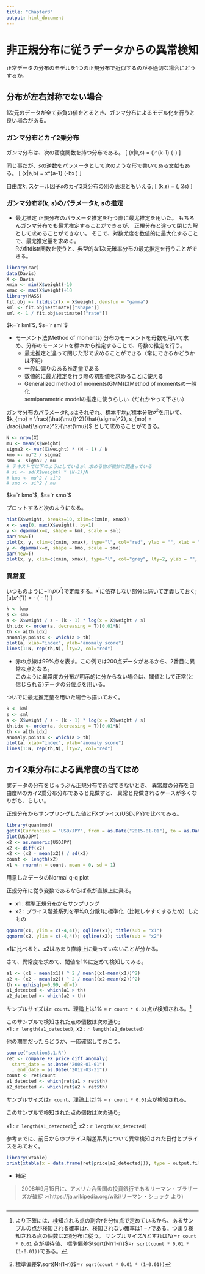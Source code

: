 ```yaml
---
title: "Chapter3"
output: html_document
---
```


# 非正規分布に従うデータからの異常検知

正常データの分布のモデルを1つの正規分布で近似するのが不適切な場合にどうするか。

## 分布が左右対称でない場合  
1次元のデータが全て非負の値をとるとき、ガンマ分布によるモデル化を行うと良い場合がある。

### ガンマ分布とカイ2乗分布
ガンマ分布は、次の密度関数を持つ分布である。
\[ \mathcal{G}(x|k,s) = \frac{1}{s\mathcal{\Gamma} (k)}\left(\frac{x}{s}\right)^{k-1} \exp\left(-\frac{x}{s}\right) \]

同じ事だが、$s$の逆数をパラメータとして次のような形で書いてある文献もある。
\[ \mathcal{\tilde{G}}(x|a,b) = \frac{b^a}{\mathcal{\Gamma} (a)} x^{a-1} \exp\left(-bx \right) \]

自由度$k$, スケール因子$s$のカイ2乗分布の別の表現ともいえる;
\[ \chi (k,s) = \Gamma(\frac{k}{2}, 2s) \]

### ガンマ分布$\mathcal{G}(k,s)$のパラメータ$k, s$の推定

* 最尤推定
正規分布のパラメータ推定を行う際に最尤推定を用いた。
もちろんガンマ分布でも最尤推定することができるが、
正規分布と違って閉じた解として求めることができない。
そこで、対数尤度を数値的に最大化することで、最尤推定量を求める。  
Rのfitdistr関数を使うと、典型的な1次元確率分布の最尤推定を行うことができる。       


```r
library(car)
data(Davis)
X <- Davis
xmin <- min(X$weight)-10
xmax <- max(X$weight)+10
library(MASS)
fit.obj <- fitdistr(x = X$weight, densfun = "gamma")
kml <- fit.obj$estimate[["shape"]]
sml <- 1 / fit.obj$estimate[["rate"]]
```

$k=`r kml`$, $s=`r sml`$

* モーメント法(Method of moments) 
分布のモーメントを母数を用いて求め、分布のモーメントを標本から推定することで、母数の推定を行う。
    + 最尤推定と違って閉じた形で求めることができる（常にできるかどうかは不明）
    + 一般に偏りのある推定量である
    + 数値的に最尤推定を行う際の初期値を求めることに使える
    + Generalized method of moments(GMM)はMethod of momentsの一般化  
      semiparametric modelの推定に使うらしい（だれかやって下さい）

ガンマ分布のパラメータ$k,s$はそれぞれ、標本平均$\hat{\mu}$,標本分散$\hat{\sigma}^2$を用いて、
$k_{mo} = \frac{(\hat{\mu})^2}{\hat{\sigma}^2}, s_{mo} = \frac{\hat{\sigma}^2}{\hat{\mu}}$ 
として求めることができる。

```r
N <- nrow(X)
mu <- mean(X$weight)
sigma2 <- var(X$weight) * (N - 1) / N 
kmo <- mu^2 / sigma2
smo <- sigma2 / mu
# テキストでは下のようにしているが、求める物が微妙に間違っている
# si <- sd(X$weight) * (N-1)/N
# kmo <- mu^2 / si^2 
# smo <- si^2 / mu
```

$k=`r kmo`$, $s=`r smo`$

プロットすると次のようになる。

```r
hist(X$weight, breaks=10, xlim=c(xmin, xmax))
x <- seq(0, max(X$weight), by=1)
y <- dgamma(x=x, shape = kml, scale = sml)
par(new=T)
plot(x, y, xlim=c(xmin, xmax), type="l", col="red", ylab = "", xlab = "", axes = F)
y <- dgamma(x=x, shape = kmo, scale = smo)
par(new=T)
plot(x, y, xlim=c(xmin, xmax), type="l", col="grey", lty=2, ylab = "", xlab="", axes = F)
```

### 異常度
いつものように$-\ln p(x^{'})$で定義する。$x^{'}$に依存しない部分は除いて定義しておく;
\[a(x^{'}) = \frac{x^{'}}{\hat{s}} - (\hat{k} - 1)\ln \frac{x^{'}}{\hat{s}} \]  

```r
k <- kmo
s <- smo
a <- X$weight / s - (k - 1) * log(x = X$weight / s)
th.idx <- order(a, decreasing = T)[0.01*N]
th <- a[th.idx]
anomaly.points <- which(a > th)
plot(a, xlab="index", ylab="anomaly score")
lines(1:N, rep(th,N), lty=2, col="red")
```

* 赤の点線は99%点を表す。この例では200点データがあるから、2番目に異常な点となる。  
このように異常度の分布が明示的に分からない場合は、閾値として正常(と信じられる)データの分位点を用いる。

ついでに最尤推定量を用いた場合も描いておく。
```r
k <- kml
s <- sml
a <- X$weight / s - (k - 1) * log(x = X$weight / s)
th.idx <- order(a, decreasing = T)[0.01*N]
th <- a[th.idx]
anomaly.points <- which(a > th)
plot(a, xlab="index", ylab="anomaly score")
lines(1:N, rep(th,N), lty=2, col="red")
```

## カイ2乗分布による異常度の当てはめ

実データの分布をじゅうぶん正規分布で近似できないとき、
異常度の分布を自由度Mのカイ2乗分布分布であると見做すと、
異常と見做されるケースが多くなりがち、らしい。

正規分布からサンプリングした値とFXプライス(USDJPY)で比べてみる。

```r
library(quantmod)
getFX(Currencies = "USD/JPY", from = as.Date("2015-01-01"), to = as.Date("2015-12-31"))
plot(USDJPY)
x2 <- as.numeric(USDJPY)
x2 <- diff(x2)
x2 <- (x2 - mean(x2)) / sd(x2)
count <- length(x2)
x1 <- rnorm(n = count, mean = 0, sd = 1)
```

用意したデータのNormal q-q plot

正規分布に従う変数であるならば点が直線上に乗る。

* x1 : 標準正規分布からサンプリング
* x2 : プライス階差系列を平均0,分散1に標準化（比較しやすくするため）したもの

```r
qqnorm(x1, ylim = c(-4,4)); qqline(x1); title(sub = "x1")
qqnorm(x2, ylim = c(-4,4)); qqline(x2); title(sub = "x2")
```

x1に比べると、x2はあまり直線上に乗っていないことが分かる。

さて、異常度を求めて、閾値を1%に定めて検知してみる。

```r
a1 <- (x1 - mean(x1)) ^ 2 / mean((x1-mean(x1))^2)
a2 <- (x2 - mean(x2)) ^ 2 / mean((x2-mean(x2))^2)
th <- qchisq(p=0.99, df=1)
a1_detected <- which(a1 > th)
a2_detected <- which(a2 > th)
```

サンプルサイズは`r count`、理論上は1% = `r count * 0.01`点が検知される。[^3.2.a]

このサンプルで検知された点の個数は次の通り;  
x1 : `r length(a1_detected)`, x2 : `r length(a2_detected)`

[^3.2.a]: より正確には、検知される点の割合$r$を分位点で定めているから、あるサンプルの点が検知される確率は$r$、検知されない確率は$1-r$である。つまり検知される点の個数は2項分布に従う。
サンプルサイズ$N$とすれば$Nr$=`r count * 0.01` 点が期待値、
標準偏差$\sqrt{Nr(1-r)}$=`r sqrt(count * 0.01 * (1-0.01))`である。

他の期間だったらどうか、一応確認しておこう。
```r
source("section3.1.R")
ret <- compare_FX_price_diff_anomaly(
  start_date = as.Date("2008-01-01")
  , end_date = as.Date("2012-03-31"))
count <- ret$count
a1_detected <- which(ret$a1 > ret$th)
a2_detected <- which(ret$a2 > ret$th)
```

サンプルサイズは`r count`、理論上は1% = `r count * 0.01`点が検知される。

このサンプルで検知された点の個数は次の通り;  

x1 : `r length(a1_detected)`[^3.2.b], x2 : `r length(a2_detected)`

[^3.2.b]:標準偏差$\sqrt{Nr(1-r)}$=`r sqrt(count * 0.01 * (1-0.01))`

参考までに、前日からのプライス階差系列について異常検知された日付とプライスをみておく。

```r
library(xtable)
print(xtable(x = data.frame(ret$price[a2_detected])), type = output.file.type)
```

* 補足

>2008年9月15日に、アメリカ合衆国の投資銀行であるリーマン・ブラザーズが破綻 >(https://ja.wikipedia.org/wiki/リーマン・ショック より)

```r
```
